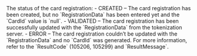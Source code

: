 <ResponseField name="Status" type="string" >    
The status of the card registration:  
- CREATED – The card registration has been created, but no `RegistrationData` has been entered yet and the `CardId` value is `null`.  
- VALIDATED – The card registration has been successfully updated with the `RegistrationData` from the tokenization server.  
- ERROR – The card registration couldn’t be updated with the `RegistrationData` and no `CardId` was generated. For more information, refer to the `ResultCode` (105206, 105299) and `ResultMessage`.  
</ResponseField>